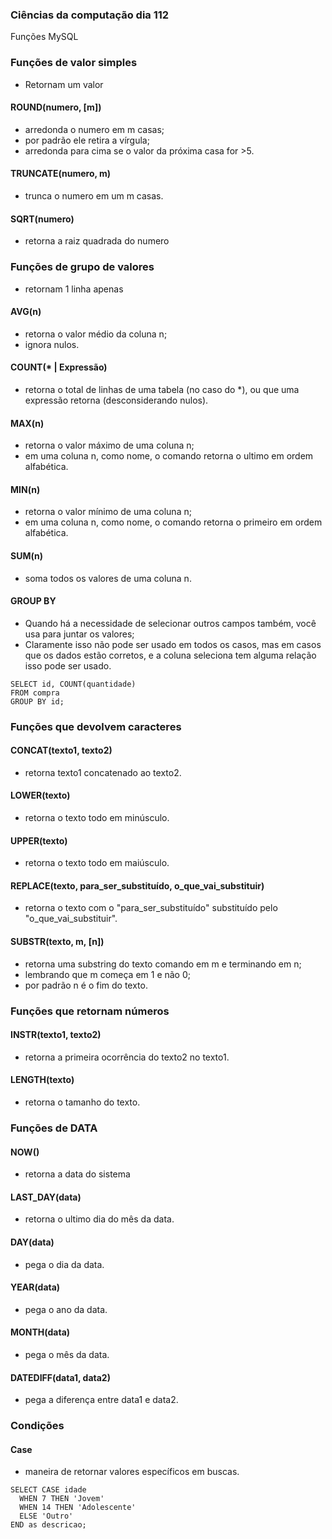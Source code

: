 




### Ciências da computação dia 112

Funções MySQL

### Funções de valor simples

-   Retornam um valor

#### ROUND(numero, \[m\])

-   arredonda o numero em m casas;
-   por padrão ele retira a vírgula;
-   arredonda para cima se o valor da próxima casa for \>5.

#### TRUNCATE(numero, m)

-   trunca o numero em um m casas.

#### SQRT(numero)

-   retorna a raiz quadrada do numero








### Funções de grupo de valores

-   retornam 1 linha apenas

#### AVG(n)

-   retorna o valor médio da coluna n;
-   ignora nulos.

#### COUNT(\* \| Expressão)

-   retorna o total de linhas de uma tabela (no caso do \*), ou que uma
    expressão retorna (desconsiderando nulos).

#### MAX(n)

-   retorna o valor máximo de uma coluna n;
-   em uma coluna n, como nome, o comando retorna o ultimo em ordem
    alfabética.

#### MIN(n)

-   retorna o valor mínimo de uma coluna n;
-   em uma coluna n, como nome, o comando retorna o primeiro em ordem
    alfabética.

#### SUM(n)

-   soma todos os valores de uma coluna n.

#### GROUP BY

-   Quando há a necessidade de selecionar outros campos também, você usa
    para juntar os valores;
-   Claramente isso não pode ser usado em todos os casos, mas em casos
    que os dados estão corretos, e a coluna seleciona tem alguma relação
    isso pode ser usado.

``` {code-block-mode="2" spellcheck="false" code-block-lang="sql"}
SELECT id, COUNT(quantidade)
FROM compra
GROUP BY id;
```








### Funções que devolvem caracteres

#### CONCAT(texto1, texto2)

-   retorna texto1 concatenado ao texto2.

#### LOWER(texto)

-   retorna o texto todo em minúsculo.

#### UPPER(texto)

-   retorna o texto todo em maiúsculo.

#### REPLACE(texto, para_ser_substituído, o_que_vai_substituir)

-   retorna o texto com o "para_ser_substituído" substituído pelo
    "o_que_vai_substituir".

#### SUBSTR(texto, m, \[n\])

-   retorna uma substring do texto comando em m e terminando em n;
-   lembrando que m começa em 1 e não 0;
-   por padrão n é o fim do texto.








### Funções que retornam números

#### INSTR(texto1, texto2)

-   retorna a primeira ocorrência do texto2 no texto1.

#### LENGTH(texto)

-   retorna o tamanho do texto.








### Funções de DATA

#### NOW()

-   retorna a data do sistema

#### LAST_DAY(data)

-   retorna o ultimo dia do mês da data.

#### DAY(data)

-   pega o dia da data.

#### YEAR(data)

-   pega o ano da data.

#### MONTH(data)

-   pega o mês da data.

#### DATEDIFF(data1, data2)

-   pega a diferença entre data1 e data2.








### Condições

#### Case

-   maneira de retornar valores específicos em buscas.

``` {code-block-mode="2" spellcheck="false" code-block-lang="sql"}
SELECT CASE idade
  WHEN 7 THEN 'Jovem'
  WHEN 14 THEN 'Adolescente'
  ELSE 'Outro'
END as descricao;
```


